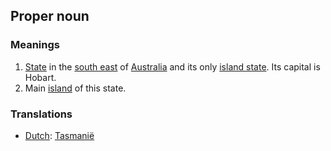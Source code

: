 ==Proper noun==

===Meanings===
#[[State]] in the [[south east]] of [[Australia]] and its only [[island state]]. Its capital is Hobart.
#Main [[island]] of this state.

===Translations===
*[[Dutch]]: [[Tasmanië]]